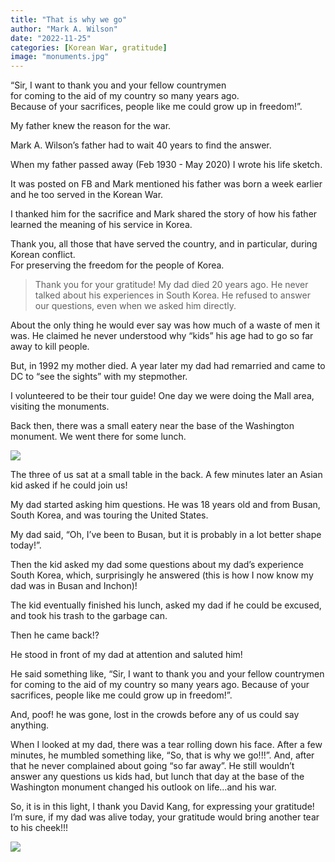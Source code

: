 ```yaml
---
title: "That is why we go"
author: "Mark A. Wilson"
date: "2022-11-25"
categories: [Korean War, gratitude]
image: "monuments.jpg"
---
```


"Sir, I want to thank you and your fellow countrymen  
for coming to the aid of my country so many years ago.   
Because of your sacrifices, people like me could grow up in freedom!".

My father knew the reason for the war.

Mark A. Wilson's father had to wait 40 years to find the answer.

When my father passed away (Feb 1930 - May 2020) I wrote his life sketch.

It was posted on FB and Mark mentioned his father was born a week earlier and he too served in the Korean War.

I thanked him for the sacrifice and Mark shared the story of how his father learned the meaning of his service in Korea.

Thank you, all those that have served the country, and in particular, during Korean conflict.\
For preserving the freedom for the people of Korea.

> Thank you for your gratitude! My dad died 20 years ago. He never talked about his experiences in South Korea. He refused to answer our questions, even when we asked him directly.

About the only thing he would ever say was how much of a waste of men it was. He claimed he never understood why "kids" his age had to go so far away to kill people.

But, in 1992 my mother died. A year later my dad had remarried and came to DC to "see the sights" with my stepmother.

I volunteered to be their tour guide! One day we were doing the Mall area, visiting the monuments.

Back then, there was a small eatery near the base of the Washington monument. We went there for some lunch.

![](monuments.jpg)

The three of us sat at a small table in the back. A few minutes later an Asian kid asked if he could join us!

My dad started asking him questions. He was 18 years old and from Busan, South Korea, and was touring the United States.

My dad said, "Oh, I've been to Busan, but it is probably in a lot better shape today!".

Then the kid asked my dad some questions about my dad's experience South Korea, which, surprisingly he answered (this is how I now know my dad was in Busan and Inchon)!

The kid eventually finished his lunch, asked my dad if he could be excused, and took his trash to the garbage can.

Then he came back!?

He stood in front of my dad at attention and saluted him!

He said something like, "Sir, I want to thank you and your fellow countrymen for coming to the aid of my country so many years ago. Because of your sacrifices, people like me could grow up in freedom!".

And, poof! he was gone, lost in the crowds before any of us could say anything.

When I looked at my dad, there was a tear rolling down his face. After a few minutes, he mumbled something like, "So, that is why we go!!!". And, after that he never complained about going "so far away". He still wouldn't answer any questions us kids had, but lunch that day at the base of the Washington monument changed his outlook on life...and his war.

So, it is in this light, I thank you David Kang, for expressing your gratitude! I'm sure, if my dad was alive today, your gratitude would bring another tear to his cheek!!!

![](20221015_183517-01.jpeg)
